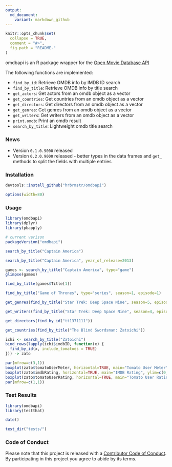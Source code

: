 ```yaml
---
output:
  md_document:
    variant: markdown_github
---
```


<!-- README.md is generated from README.Rmd. Please edit that file -->

```r
knitr::opts_chunk$set(
  collapse = TRUE,
  comment = "#>",
  fig.path = "README-"
)
```

omdbapi is an R package wrapper for the [Open Movie Database API](http://www.omdbapi.com/)

The following functions are implemented:

- `find_by_id`:	Retrieve OMDB info by IMDB ID search
- `find_by_title`:	Retrieve OMDB info by title search
- `get_actors`:	Get actors from an omdb object as a vector
- `get_countries`:	Get countries from an omdb object as a vector
- `get_directors`:	Get directors from an omdb object as a vector
- `get_genres`:	Get genres from an omdb object as a vector
- `get_writers`:	Get writers from an omdb object as a vector
- `print.omdb`:	Print an omdb result
- `search_by_title`:	Lightweight omdb title search

### News

- Version `0.1.0.9000` released
- Version `0.2.0.9000` released - better types in the data frames and `get_` methods to split the fields with multiple entries

### Installation

```r
devtools::install_github("hrbrmstr/omdbapi")
```

```r
options(width=80)
```

### Usage

```r
library(omdbapi)
library(dplyr)
library(pbapply)

# current verison
packageVersion("omdbapi")

search_by_title("Captain America")

search_by_title("Captain America", year_of_release=2013)

games <- search_by_title("Captain America", type="game")
glimpse(games)

find_by_title(games$Title[1])

find_by_title("Game of Thrones", type="series", season=1, episode=1)

get_genres(find_by_title("Star Trek: Deep Space Nine", season=5, episode=7))

get_writers(find_by_title("Star Trek: Deep Space Nine", season=4, episode=6))

get_directors(find_by_id("tt1371111"))

get_countries(find_by_title("The Blind Swordsman: Zatoichi"))

ichi <- search_by_title("Zatoichi")
bind_rows(lapply(ichi$imdbID, function(x) {
  find_by_id(x, include_tomatoes = TRUE)
})) -> zato

par(mfrow=c(3,1)) 
boxplot(zato$tomatoUserMeter, horizontal=TRUE, main="Tomato User Meter", ylim=c(0, 100))
boxplot(zato$imdbRating, horizontal=TRUE, main="IMDB Rating", ylim=c(0, 10))
boxplot(zato$tomatoUserRating, horizontal=TRUE, main="Tomato User Rating", ylim=c(0, 5))
par(mfrow=c(1,1))

```

### Test Results

```r
library(omdbapi)
library(testthat)

date()

test_dir("tests/")
```

### Code of Conduct

Please note that this project is released with a [Contributor Code of Conduct](CONDUCT.md). 
By participating in this project you agree to abide by its terms.
